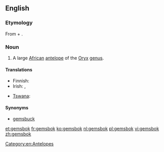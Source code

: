 ==English==
{{wikipedia}}
===Etymology===
From {{etyl|nl|en}} {{term|gems||[[chamois]]|lang=nl}} + {{term|bok||[[buck]]|lang=nl}}.

===Noun===
{{en-noun}}

# A large [[African]] [[antelope]] of the [[Oryx]] [[genus]].

====Translations====
{{trans-top|a large African antelope of the ''Oryx'' genus}}
* Finnish: {{t|fi|keihäsantilooppi}}
* Irish: {{t|ga|geamsboc|m}}, {{t|ga|oracs gasaileach|m}}
{{trans-mid}}
* [[Tswana]]: {{t-|tn|kukama|xs=Tswana}}
{{trans-bottom}}

====Synonyms====
* [[gemsbuck]]

[[Category:en:Antelopes]]

[[et:gemsbok]]
[[fr:gemsbok]]
[[ko:gemsbok]]
[[nl:gemsbok]]
[[pl:gemsbok]]
[[vi:gemsbok]]
[[zh:gemsbok]]